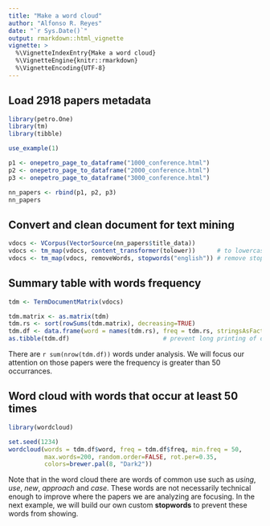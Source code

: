 ```yaml
---
title: "Make a word cloud"
author: "Alfonso R. Reyes"
date: "`r Sys.Date()`"
output: rmarkdown::html_vignette
vignette: >
  %\VignetteIndexEntry{Make a word cloud}
  %\VignetteEngine{knitr::rmarkdown}
  %\VignetteEncoding{UTF-8}
---
```




## Load 2918 papers metadata 

```r
library(petro.One)
library(tm)
library(tibble)

use_example(1)

p1 <- onepetro_page_to_dataframe("1000_conference.html")
p2 <- onepetro_page_to_dataframe("2000_conference.html")
p3 <- onepetro_page_to_dataframe("3000_conference.html")

nn_papers <- rbind(p1, p2, p3)
nn_papers
```


## Convert and clean document for text mining

```r
vdocs <- VCorpus(VectorSource(nn_papers$title_data))
vdocs <- tm_map(vdocs, content_transformer(tolower))      # to lowercase
vdocs <- tm_map(vdocs, removeWords, stopwords("english")) # remove stopwords
```

## Summary table with words frequency

```r
tdm <- TermDocumentMatrix(vdocs)

tdm.matrix <- as.matrix(tdm)
tdm.rs <- sort(rowSums(tdm.matrix), decreasing=TRUE)
tdm.df <- data.frame(word = names(tdm.rs), freq = tdm.rs, stringsAsFactors = FALSE)
as.tibble(tdm.df)                          # prevent long printing of dataframe
```

There are `r sum(nrow(tdm.df))` words under analysis. We will focus our attention on those papers were the frequency is greater than 50 occurrances.


## Word cloud with words that occur at least 50 times

```r
library(wordcloud)

set.seed(1234)
wordcloud(words = tdm.df$word, freq = tdm.df$freq, min.freq = 50,
          max.words=200, random.order=FALSE, rot.per=0.35,
          colors=brewer.pal(8, "Dark2"))
```

Note that in the word cloud there are words of common use such as *using*, *use*, *new*, *approach* and *case*. These words are not necessarily technical enough to improve where the papers we are analyzing are focusing. In the next example, we will build our own custom **stopwords** to prevent these words from showing.


